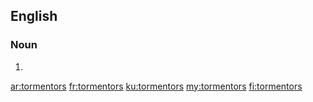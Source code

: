 ==English==

===Noun===
{{head|en|plural}}

# {{plural of|tormentor|lang=en}}

[[ar:tormentors]]
[[fr:tormentors]]
[[ku:tormentors]]
[[my:tormentors]]
[[fi:tormentors]]